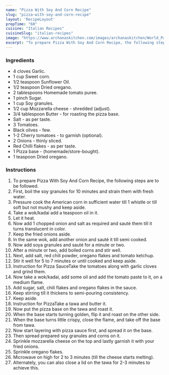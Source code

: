 ---
name: "Pizza With Soy And Corn Recipe"
slug: "pizza-with-soy-and-corn-recipe"
layout: 'RecipeLayout'
prepTime: "60"
cuisine: "Italian Recipes"
cuisineSlug: "italian-recipes"
image: "https://www.archanaskitchen.com/images/archanaskitchen/World_Pastas_Pizzas/healthy-pizza-recipe.jpg"
excerpt: "To prepare Pizza With Soy And Corn Recipe, the following steps are to be followed"
---

### Ingredients

- 4 cloves Garlic.
- 1 cup Sweet corn.
- 1/2 teaspoon Sunflower Oil.
- 1/2 teaspoon Dried oregano.
- 2 tablespoons Homemade tomato puree.
- 1 pinch Sugar.
- 1 cup Soy granules.
- 1/2 cup Mozzarella cheese - shredded (adjust).
- 3/4 tablespoon Butter - for roasting the pizza base.
- Salt - as per taste.
- 3 Tomatoes.
- Black olives - few.
- 1-2 Cherry tomatoes - to garnish (optional).
- 2 Onions - thinly sliced.
- Red Chilli flakes - as per taste.
- 1 Pizza base - (homemade/store-bought).
- 1 teaspoon Dried oregano.

### Instructions

1. To prepare Pizza With Soy And Corn Recipe, the following steps are to be followed.
1. First, boil the soy granules for 10 minutes and strain them with fresh water.
1. Pressure cook the American corn in sufficient water till 1 whistle or till soft but not mushy and keep aside.
1. Take a wok/kadai add a teaspoon oil in it.
1. Let it heat.
1. Now add 1 chopped onion and salt as required and sauté them till it turns translucent in color.
1. Keep the fried onions aside.
1. In the same wok, add another onion and sauté it till semi cooked.
1. Now add soya granules and sauté for a minute or two.
1. After a minute or two, add boiled corns and stir well.
1. Next, add salt, red chili powder, oregano flakes and tomato ketchup.
1. Stir it well for 5 to 7 minutes or until cooked and keep aside.
1. Instruction for Pizza SauceTake the tomatoes along with garlic cloves and grind them.
1. Now take a wok/kadai, add some oil and add the tomato paste to it, on a medium flame.
1. Add sugar, salt, chili flakes and oregano flakes in the sauce.
1. Keep stirring till it thickens to semi-pouring consistency.
1. Keep aside.
1. Instruction for PizzaTake a tawa and butter it.
1. Now put the pizza base on the tawa and roast it.
1. When the base starts turning golden, flip it and roast on the other side.
1. When the base turns little crispy, close the flame, and take off the base from tawa.
1. Now start layering with pizza sauce first, and spread it on the base.
1. Then spread prepared soy granules and corns on it.
1. Sprinkle mozzarella cheese on the top and lastly garnish it with your fried onions.
1. Sprinkle oregano flakes.
1. Microwave on high for 2 to 3 minutes (till the cheese starts melting).
1. Alternately, you can also close a lid on the tawa for 2-3 minutes to achieve this.
